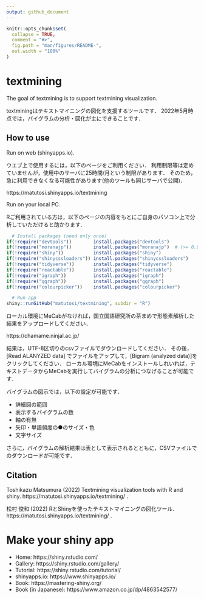 ```yaml
---
output: github_document
---
```


```r
knitr::opts_chunk$set(
  collapse = TRUE,
  comment = "#>",
  fig.path = "man/figures/README-",
  out.width = "100%"
)
```

# textmining

The goal of textmining is to support textmining visualization.

textminingはテキストマイニングの図化を支援するツールです．
2022年5月時点では，バイグラムの分析・図化が主にできることです．


## How to use

Run on web (shinyapps.io). 

ウエブ上で使用するには，以下のページをご利用ください．
利用制限等は定めていませんが，使用中のサーバに25時間/月という制限があります．
そのため，急に利用できなくなる可能性があります(他のツールも同じサーバで公開)．

https://matutosi.shinyapps.io/textmining



Run on your local PC.

Rご利用されている方は，以下のページの内容をもとにご自身のパソコン上で分析していただけると助かります．


```r
  # Install packages (need only once)
if(!require("devtools"))        install.packages("devtools")
if(!require("moranajp"))        install.packages("moranajp")  # (>= 0.9.5)
if(!require("shiny"))           install.packages("shiny")
if(!require("shinycssloaders")) install.packages("shinycssloaders")
if(!require("tidyverse"))       install.packages("tidyverse")
if(!require("reactable"))       install.packages("reactable")
if(!require("igraph"))          install.packages("igraph")
if(!require("ggraph"))          install.packages("ggraph")
if(!require("colourpicker"))    install.packages("colourpicker")

  # Run app
shiny::runGitHub("matutosi/textmining", subdir = "R")
```

ローカル環境にMeCabがなければ，国立国語研究所の茶まめで形態素解析した結果をアップロードしてください．

https://chamame.ninjal.ac.jp/

結果は，UTF-8区切りのcsvファイルでダウンロードしてください．
その後，[Read ALANYZED data] でファイルをアップして，[Bigram (analyzed data)]をクリックしてください．
ローカル環境にMeCabをインストールしれいれば，テキストデータからMeCabを実行してバイグラムの分析につなげることが可能です．

バイグラムの図示では，以下の設定が可能です．

* 詳細図の範囲
* 表示するバイグラムの数
* 軸の有無
* 矢印・単語頻度の●のサイズ・色
* 文字サイズ

さらに，バイグラムの解析結果は表として表示されるとともに，CSVファイルでのダウンロードが可能です．

## Citation

Toshikazu Matsumura (2022) Textmining visualization tools with R and shiny.  https://matutosi.shinyapps.io/textmining/ .

松村 俊和 (2022) RとShinyを使ったテキストマイニングの図化ツール．https://matutosi.shinyapps.io/textmining/ .

# Make your shiny app

* Home: https://shiny.rstudio.com/
* Gallery: https://shiny.rstudio.com/gallery/
* Tutorial: https://shiny.rstudio.com/tutorial/
* shinyapps.io: https://www.shinyapps.io/
* Book: https://mastering-shiny.org/
* Book (in Japanese): https://www.amazon.co.jp/dp/4863542577/
